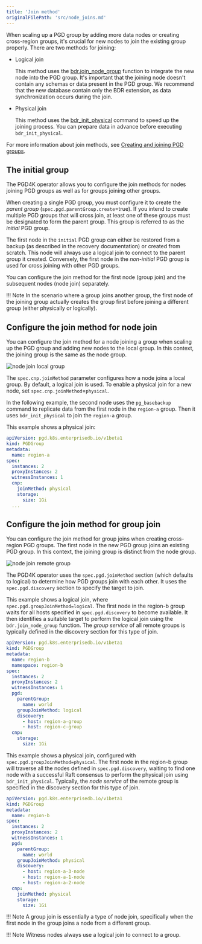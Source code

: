 ```yaml
---
title: 'Join method'
originalFilePath: 'src/node_joins.md'
---
```


When scaling up a PGD group by adding more data nodes or creating cross-region groups,
it's crucial for new nodes to join the existing group properly. There are two methods for
joining:

-   Logical join

      This method uses the [bdr.join_node_group](/pgd/latest/reference/tables-views-functions/nodes-management-interfaces#bdrjoin_node_group) function to integrate the new node into the PGD group.
      It's important that the joining node doesn't contain any schemas or data present in the PGD group.
      We recommend that the new database contain only the BDR extension, as data synchronization occurs during
      the join.

-   Physical join

      This method uses the [bdr_init_physical](/pgd/latest/reference/tables-views-functions/nodes/#bdr_init_physical) command to speed up the joining process. You can prepare data in advance before executing `bdr_init_physical`.

For more information about join methods, see [Creating and joining PGD groups](/pgd/latest/reference/node_management/creating_and_joining/#creating-and-joining-pgd-groups).

## The initial group

The PGD4K operator allows you to configure the join methods for nodes joining PGD groups
as well as for groups joining other groups.

When creating a single PGD group, you must configure it to create the *parent
group* (`spec.pgd.parentGroup.create`=true). If you intend to create multiple PGD groups that
will cross join, at least one of these groups must be designated to form the parent group.
This group is referred to as the *initial* PGD group.

The first node in the `initial` PGD group can either be restored from a backup
(as described in the recovery documentation) or created from scratch. This node will always
use a logical join to connect to the parent group it created. Conversely, the first node in
the *non-initial* PGD group is used for cross joining with other PGD groups.

You can configure the join method for the first
node (group join) and the subsequent nodes (node join) separately.

!!! Note
    In the scenario where a group joins another group, the first node of the joining group
    actually creates the group first before joining a different group (either physically or logically).

## Configure the join method for node join

You can configure the join method for a node joining a group when
scaling up the PGD group and adding new nodes to the local group. In this context, the joining group is
the same as the node group.

![node join local group](images/local_join.png)

The `spec.cnp.joinMethod` parameter configures how a node joins a local group. By default,
a logical join is used. To enable a physical join for a new node, set `spec.cnp.joinMethod`=`physical`.

In the following example, the second node uses the `pg_basebackup` command to replicate data from the
first node in the `region-a` group. Then it uses `bdr_init_physical` to join the `region-a` group.

This example shows a physical join:

```yaml
apiVersion: pgd.k8s.enterprisedb.io/v1beta1
kind: PGDGroup
metadata:
  name: region-a
spec:
  instances: 2
  proxyInstances: 2
  witnessInstances: 1
  cnp:
    joinMethod: physical
    storage:
      size: 1Gi
  ...
```

## Configure the join method for group join

You can configure the join method for group joins when creating
cross-region PGD groups. The first node in the new PGD group joins an existing PGD group.
In this context, the joining group is distinct from the node group.

![node join remote group](images/remote_join.png)

The PGD4K operator uses the `spec.pgd.joinMethod` section (which defaults to logical) to determine
how PGD groups join with each other. It uses the `spec.pgd.discovery` section to specify the target to join.

This example shows a logical join, where `spec.pgd.groupJoinMethod=logical`. The first node
in the region-b group waits for all hosts specified in `spec.pgd.discovery` to become available. It then
identifies a suitable target to perform the logical join using the `bdr.join_node_group` function. The
*group service* of all remote groups is typically defined in the discovery section for this type of join.

```yaml
apiVersion: pgd.k8s.enterprisedb.io/v1beta1
kind: PGDGroup
metadata:
  name: region-b
  namespace: region-b
spec:
  instances: 2
  proxyInstances: 2
  witnessInstances: 1
  pgd:
    parentGroup:
      name: world
    groupJoinMethod: logical
    discovery:
      - host: region-a-group
      - host: region-c-group
  cnp:
    storage:
      size: 1Gi
```

This example shows a physical join, configured with `spec.pgd.groupJoinMethod=physical`.
The first node in the region-b group will traverse all the nodes defined in `spec.pgd.discovery`,
waiting to find one node with a successful Raft consensus to perform the physical join using `bdr_init_physical`.
Typically, the *node service* of the remote group is specified in the discovery section for this type of join.

```yaml
apiVersion: pgd.k8s.enterprisedb.io/v1beta1
kind: PGDGroup
metadata:
  name: region-b
spec:
  instances: 2
  proxyInstances: 2
  witnessInstances: 1
  pgd:
    parentGroup:
      name: world
    groupJoinMethod: physical
    discovery:
      - host: region-a-3-node
      - host: region-a-1-node
      - host: region-a-2-node
  cnp:
    joinMethod: physical
    storage:
      size: 1Gi
```

!!! Note
    A group join is essentially a type of node join, specifically when the first node in the group
    joins a node from a different group.

!!! Note
    Witness nodes always use a logical join to connect to a group.
